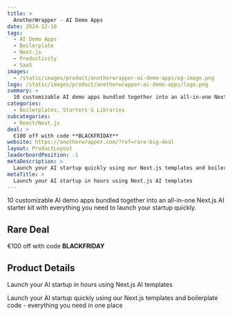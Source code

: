 ```yaml
---
title: >
  AnotherWrapper - AI Demo Apps
date: 2024-12-10
tags:
  - AI Demo Apps
  - Boilerplate
  - Next.js
  - Productivity
  - SaaS
images:
  - /static/images/product/anotherwrapper-ai-demo-apps/og-image.png
logo: /static/images/product/anotherwrapper-ai-demo-apps/logo.png
summary: >
  10 customizable AI demo apps bundled together into an all-in-one Next.js AI starter kit with everything you need to launch your startup quickly.
categories:
  - Boilerplates, Starters & Libraries
subcategories:
  - React/Next.js
deal: >
  €100 off with code **BLACKFRIDAY**
website: https://anotherwrapper.com/?ref=rare-big-deal
layout: ProductLayout
leaderboardPosition: -1
metaDescription: >
  Launch your AI startup quickly using our Next.js templates and boilerplate code - everything you need in one place
metaTitle: >
  Launch your AI startup in hours using Next.js AI templates
---
```

10 customizable AI demo apps bundled together into an all-in-one Next.js AI starter kit with everything you need to launch your startup quickly.

## Rare Deal

€100 off with code **BLACKFRIDAY**

## Product Details

Launch your AI startup in hours using Next.js AI templates

Launch your AI startup quickly using our Next.js templates and boilerplate code - everything you need in one place

